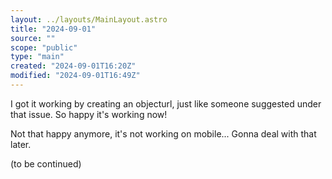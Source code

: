 ```yaml
---
layout: ../layouts/MainLayout.astro
title: "2024-09-01"
source: ""
scope: "public"
type: "main"
created: "2024-09-01T16:20Z"
modified: "2024-09-01T16:49Z"
---
```


I got it working by creating an objecturl, just like someone suggested under that issue. So happy it's working now!

Not that happy anymore, it's not working on mobile... Gonna deal with that later.

(to be continued)